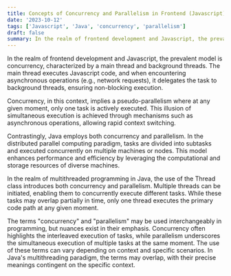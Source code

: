 ```yaml
---
title: Concepts of Concurrency and Parallelism in Frontend (Javascript), Java, and Distributed Computing
date: '2023-10-12'
tags: ['Javascript', 'Java', 'concurrency', 'parallelism']
draft: false
summary: In the realm of frontend development and Javascript, the prevalent model is concurrency, characterized by a main thread and background threads.
---
```


In the realm of frontend development and Javascript, the prevalent model is concurrency, characterized by a main thread and background threads. The main thread executes Javascript code, and when encountering asynchronous operations (e.g., network requests), it delegates the task to background threads, ensuring non-blocking execution.

Concurrency, in this context, implies a pseudo-parallelism where at any given moment, only one task is actively executed. This illusion of simultaneous execution is achieved through mechanisms such as asynchronous operations, allowing rapid context switching.

Contrastingly, Java employs both concurrency and parallelism. In the distributed parallel computing paradigm, tasks are divided into subtasks and executed concurrently on multiple machines or nodes. This model enhances performance and efficiency by leveraging the computational and storage resources of diverse machines.

In the realm of multithreaded programming in Java, the use of the Thread class introduces both concurrency and parallelism. Multiple threads can be initiated, enabling them to concurrently execute different tasks. While these tasks may overlap partially in time, only one thread executes the primary code path at any given moment.

The terms "concurrency" and "parallelism" may be used interchangeably in programming, but nuances exist in their emphasis. Concurrency often highlights the interleaved execution of tasks, while parallelism underscores the simultaneous execution of multiple tasks at the same moment. The use of these terms can vary depending on context and specific scenarios. In Java's multithreading paradigm, the terms may overlap, with their precise meanings contingent on the specific context.




